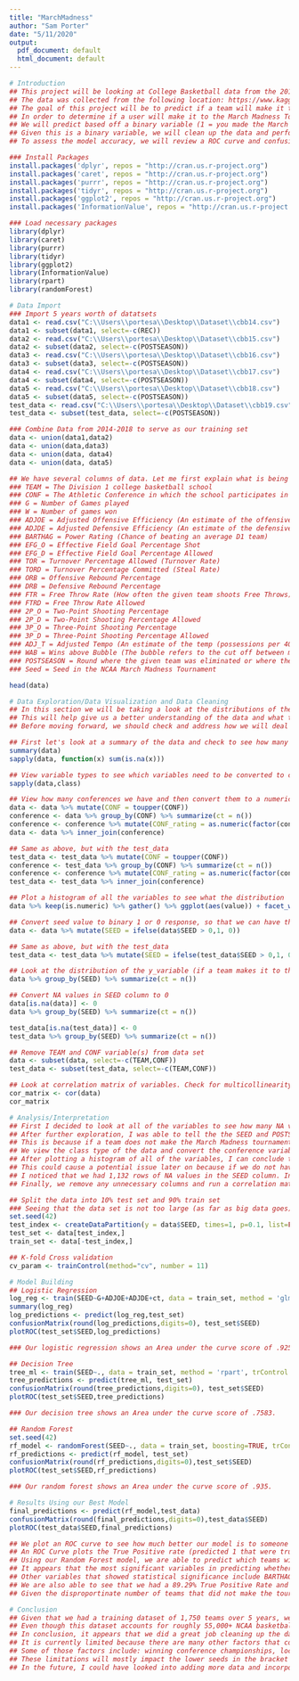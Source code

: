 ---
title: "MarchMadness"
author: "Sam Porter"
date: "5/11/2020"
output:
  pdf_document: default
  html_document: default
---

```{r cars}
# Introduction  
## This project will be looking at College Basketball data from the 2014-2019 seasons. 
## The data was collected from the following location: https://www.kaggle.com/andrewsundberg/college-basketball-dataset#cbb19.csv. 
## The goal of this project will be to predict if a team will make it to the March Madness tournament, given the features provided. 
## In order to determine if a user will make it to the March Madness Tournament, we will need to perform so exploratory analysis to better understand the data. 
## We will predict based off a binary variable (1 = you made the March Madness Tournament and 0 = you did not)
## Given this is a binary variable, we will clean up the data and perform a logistic regression, decision tree and random forest to train the model. 
## To assess the model accuracy, we will review a ROC curve and confusion matrix to determine the overall accuracy of the model.

### Install Packages
install.packages('dplyr', repos = "http://cran.us.r-project.org")
install.packages('caret', repos = "http://cran.us.r-project.org")
install.packages('purrr', repos = "http://cran.us.r-project.org")
install.packages('tidyr', repos = "http://cran.us.r-project.org")
install.packages('ggplot2', repos = "http://cran.us.r-project.org")
install.packages('InformationValue', repos = "http://cran.us.r-project.org")

### Load necessary packages
library(dplyr)
library(caret)
library(purrr)
library(tidyr)
library(ggplot2)
library(InformationValue)
library(rpart)
library(randomForest)

# Data Import
### Import 5 years worth of datatsets
data1 <- read.csv("C:\\Users\\portesa\\Desktop\\Dataset\\cbb14.csv")
data1 <- subset(data1, select=-c(REC))
data2 <- read.csv("C:\\Users\\portesa\\Desktop\\Dataset\\cbb15.csv")
data2 <- subset(data2, select=-c(POSTSEASON))
data3 <- read.csv("C:\\Users\\portesa\\Desktop\\Dataset\\cbb16.csv")
data3 <- subset(data3, select=-c(POSTSEASON))
data4 <- read.csv("C:\\Users\\portesa\\Desktop\\Dataset\\cbb17.csv")
data4 <- subset(data4, select=-c(POSTSEASON))
data5 <- read.csv("C:\\Users\\portesa\\Desktop\\Dataset\\cbb18.csv")
data5 <- subset(data5, select=-c(POSTSEASON))
test_data <- read.csv("C:\\Users\\portesa\\Desktop\\Dataset\\cbb19.csv")
test_data <- subset(test_data, select=-c(POSTSEASON))

### Combine Data from 2014-2018 to serve as our training set
data <- union(data1,data2)
data <- union(data,data3)
data <- union(data, data4)
data <- union(data, data5)

## We have several columns of data. Let me first explain what is being stored in each column.
### TEAM = The Division 1 college basketball school
### CONF = The Athletic Conference in which the school participates in
### G = Number of Games played
### W = Number of games won 
### ADJOE = Adjusted Offensive Efficiency (An estimate of the offensive officiency (points scored per 100 possessions) a team has)
### ADJDE = Adjusted Defensive Efficiency (An estimate of the defensive efficiency (points allowed per 100 possessions) a team has)
### BARTHAG = Power Rating (Chance of beating an average D1 team)
### EFG_O = Effective Field Goal Percentage Shot
### EFG_D = Effective Field Goal Percentage Allowed
### TOR = Turnover Percentage Allowed (Turnover Rate)
### TORD = Turnover Percentage Committed (Steal Rate)
### ORB = Offensive Rebound Percentage
### DRB = Defensive Rebound Percentage 
### FTR = Free Throw Rate (How often the given team shoots Free Throws)
### FTRD = Free Throw Rate Allowed
### 2P_O = Two-Point Shooting Percentage
### 2P_D = Two-Point Shooting Percentage Allowed
### 3P_O = Three-Point Shooting Percentage
### 3P_D = Three-Point Shooting Percentage Allowed
### ADJ_T = Adjusted Tempo (An estimate of the temp (possessions per 40 minutes) a team would have against the team)
### WAB = Wins above Bubble (The bubble refers to the cut off between making the NCC March Madness Torunament and not)
### POSTSEASON = Round where the given team was eliminated or where their season ended
### Seed = Seed in the NCAA March Madness Tournament

head(data)

# Data Exploration/Data Visualization and Data Cleaning
## In this section we will be taking a look at the distributions of the different features. 
## This will help give us a better understanding of the data and what type of feature engineering we may want to do. 
## Before moving forward, we should check and address how we will deal with null values, convert any categorical variables to numerical values remove any unnecessary variables and produce some plots to better understand the distribution of the data in each column.

## First let's look at a summary of the data and check to see how many NA values are in the dataset by each variable
summary(data)
sapply(data, function(x) sum(is.na(x))) 

## View variable types to see which variables need to be converted to categorical
sapply(data,class)

## View how many conferences we have and then convert them to a numeric categorical variable
data <- data %>% mutate(CONF = toupper(CONF))
conference <- data %>% group_by(CONF) %>% summarize(ct = n())
conference <- conference %>% mutate(CONF_rating = as.numeric(factor(conference$CONF, levels = conference$CONF)))
data <- data %>% inner_join(conference)

## Same as above, but with the test_data
test_data <- test_data %>% mutate(CONF = toupper(CONF))
conference <- test_data %>% group_by(CONF) %>% summarize(ct = n())
conference <- conference %>% mutate(CONF_rating = as.numeric(factor(conference$CONF, levels = conference$CONF)))
test_data <- test_data %>% inner_join(conference)

## Plot a histogram of all the variables to see what the distribution
data %>% keep(is.numeric) %>% gather() %>% ggplot(aes(value)) + facet_wrap(~ key, scales = "free") + geom_histogram()

## Convert seed value to binary 1 or 0 response, so that we can have this as our categorical dependent variable.
data <- data %>% mutate(SEED = ifelse(data$SEED > 0,1, 0))

## Same as above, but with the test_data
test_data <- test_data %>% mutate(SEED = ifelse(test_data$SEED > 0,1, 0))

## Look at the distribution of the y_variable (if a team makes it to the NCAA March Madness Tournament)
data %>% group_by(SEED) %>% summarize(ct = n())

## Convert NA values in SEED column to 0
data[is.na(data)] <- 0 
data %>% group_by(SEED) %>% summarize(ct = n())

test_data[is.na(test_data)] <- 0 
test_data %>% group_by(SEED) %>% summarize(ct = n())

## Remove TEAM and CONF variable(s) from data set
data <- subset(data, select=-c(TEAM,CONF))
test_data <- subset(test_data, select=-c(TEAM,CONF))

## Look at correlation matrix of variables. Check for multicollinearity between features and little to no correlation with the SEED feature.
cor_matrix <- cor(data)
cor_matrix

# Analysis/Interpretation
## First I decided to look at all of the variables to see how many NA values were present.
## After further exploration, I was able to tell the the SEED and POSTSEASON columns were the only variables with NA present. 
## This is because if a team does not make the March Madness tournament, they are not given a postseason or seed value and is defaulted to NA.
## We view the class type of the data and convert the conference variable to a categorical variable. We then join this data to add the category of the conference and number of teams over the 4 year span in those conferences (non-distinct teams). 
## After plotting a histogram of all of the variables, I can conclude that all variables (except SEED, BARTHAG and CONF_rating) have a normal distribution.
## This could cause a potential issue later on because if we do not have a balanced data set in terms of a y variable, our model could be biased to predicting one value over another.
## I noticed that we had 1,132 rows of NA values in the SEED column. In order to make this a binary predictor, I converted all NA values to 0.
## Finally, we remove any unnecessary columns and run a correlation matrix to ensure all variables have a correlation with SEED greater than .1 or less than -.1.

## Split the data into 10% test set and 90% train set
### Seeing that the data set is not too large (as far as big data goes), we will have the largest possible train set to train the model.
set.seed(42)
test_index <- createDataPartition(y = data$SEED, times=1, p=0.1, list=FALSE)
test_set <- data[test_index,]
train_set <- data[-test_index,]

## K-fold Cross validation
cv_param <- trainControl(method="cv", number = 11)

# Model Building
## Logistic Regression
log_reg <- train(SEED~G+ADJOE+ADJDE+ct, data = train_set, method = 'glm')
summary(log_reg)
log_predictions <- predict(log_reg,test_set)
confusionMatrix(round(log_predictions,digits=0), test_set$SEED)
plotROC(test_set$SEED,log_predictions)

### Our logistic regression shows an Area under the curve score of .9253.

## Decision Tree
tree_ml <- train(SEED~., data = train_set, method = 'rpart', trControl = cv_param)
tree_predictions <- predict(tree_ml, test_set)
confusionMatrix(round(tree_predictions,digits=0), test_set$SEED)
plotROC(test_set$SEED,tree_predictions)

### Our decision tree shows an Area under the curve score of .7583. 

## Random Forest
set.seed(42)
rf_model <- randomForest(SEED~., data = train_set, boosting=TRUE, trControl = cv_param)
rf_predictions <- predict(rf_model, test_set)
confusionMatrix(round(rf_predictions,digits=0),test_set$SEED)
plotROC(test_set$SEED,rf_predictions)

### Our random forest shows an Area under the curve score of .935. 

# Results Using our Best Model
final_predictions <- predict(rf_model,test_data)
confusionMatrix(round(final_predictions,digits=0),test_data$SEED)
plotROC(test_data$SEED,final_predictions)

## We plot an ROC curve to see how much better our model is to someone randomly guessing. 
## An ROC Curve plots the True Positive rate (predicted 1 that were true 1's) over our False Positive Rate (predicted 1 that were true 0's). 
## Using our Random Forest model, we are able to predict which teams will make the NCAA March Madness Tournament with 96.35% accuracy. 
## It appears that the most significant variables in predicting whether a team will make the NCAA March Madness Tournament are Games, Adjusted Offensive Efficiency, Adjusted Defensive Efficiency and a count of the number of teams in each conference. 
## Other variables that showed statistical significance include BARTHAG and WAB, but had to be removed due to multicollinearity with the ADJOE feature. 
## We are also able to see that we had a 89.29% True Positive Rate and a 93.94% True Negative Rate. 
## Given the disproportinate number of teams that did not make the tournament, it makes sense that we are able to more accurately predict teams that do not make the tournmanent versus the teams that do.

# Conclusion
## Given that we had a training dataset of 1,750 teams over 5 years, we could have a slightly overfit model. 
## Even though this dataset accounts for roughly 55,000+ NCAA basketball games, more data would definitely help us better evaluate the strength of this model. 
## In conclusion, it appears that we did a great job cleaning up the dataset to predict whether or not a team will make the NCAA March Madness Tournament.
## It is currently limited because there are many other factors that could come into play as to why a team may make the NCAA March Madness Tournament. 
## Some of those factors include: winning conference championships, location of conference championships (the home team effect) and violations of NCAA rules.
## These limitations will mostly impact the lower seeds in the bracket as they do not have a guaranteed spot in the NCAA March Madness bracket.
## In the future, I could have looked into adding more data and incorporating additional factors that would have a high correlation to winning a conference championship, to better predict those lower seeds in the bracket.
```
